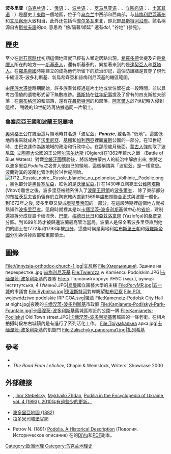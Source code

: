 {{Expand Ukrainian|Поділля}}
{{Infobox settlement
| name                    = 波多利亞
| native_name             = {{lang|uk|Поділля}}
| other_name              = Podilia
| settlement_type         = [[烏克蘭歷史地區|歷史地區]]
<!-- images, nickname, motto -->
| image_skyline           = Стара фортеця.jpg
| image_caption           = [[卡緬涅茨-波多利斯基|卡緬涅茨-波多利斯基]]的[[卡緬涅茨-波多利斯基城堡|中世紀城堡]] 
| image_flag              = 
| image_shield            = Alex_K_Podolia.svg
| motto                   = 
| nickname                = 
| etymology               = 
<!-- location -->
| subdivision_type        = 國家
| subdivision_name        = [[烏克蘭|烏克蘭]], [[摩爾多瓦|摩爾多瓦]]
| subdivision_type1       = 
| subdivision_name1       = 
| subdivision_type2       = 地域
| subdivision_name2       = [[西烏克蘭|西烏克蘭]], [[中央烏克蘭|中央烏克蘭]]
| subdivision_type3       = 
| subdivision_name3       = 
| subdivision_type4       = 
| subdivision_name4       = 
| parts_type              = 具體部分
| parts_style             = para
| p1                      = [[捷爾諾波爾州|捷爾諾波爾州]]
| p2                      = [[赫梅利尼茨基州|赫梅利尼茨基州]]
| p3                      = [[文尼察州|文尼察州]]
| p4                      = [[敖德薩州|敖德薩州]]
| p5                      = [[切爾卡瑟州|切爾卡瑟州]]
<!-- maps and coordinates -->
| image_map               = Ukraine-Podiliya.png
| map_caption             = 現代烏克蘭裡的波多利亞(黃色部分)
| pushpin_map             = 
| pushpin_relief          = 
| pushpin_map_caption     =  
| coordinates             = 
| coordinates_footnotes   = 
<!-- established -->
| established_title       = 
| established_date        = 
<!-- area -->
| area_footnotes          = 
| area_total_km2          = 
| area_total_sq_mi        = 
| area_land_sq_mi         = 
| area_water_sq_mi        = 
<!-- elevation -->
| elevation_footnotes     = 
| elevation_m             = 
| elevation_ft            = 
<!-- population -->
| population_as_of        = 
| population_footnotes    = 
| population_total        = 
| population_density_km2  = auto
| population_density_sq_mi=
| population_demonym      = 
<!-- time zone(s) -->
| timezone1               = 
| utc_offset1             = 
| timezone1_DST           = 
| utc_offset1_DST         = 
<!-- postal codes, area code -->
| postal_code_type        = 
| postal_code             = 
| area_code_type          = 
| area_code               = 
| geocode                 = 
| iso_code                = 
<!-- website, footnotes -->
| website                 = 
| footnotes               = 
}}
'''波多里亚'''（[[乌克兰语|乌克兰语]]：'''{{lang|uk|Поділля}}'''、[[俄语|俄语]]：'''{{lang|ru|Подолье}}'''、[[波兰语|波兰语]]：'''{{lang|pl|Podole}}'''、[[罗马尼亚语|罗马尼亚语]]：'''{{lang|ro|Podolia}}'''、[[立陶宛语|立陶宛语]]：'''{{lang|lt|Podolė}}'''、[[土耳其语|土耳其语]]：'''{{lang|tr|Podolya}}'''）是歷史上[[東歐|東歐]]一個地區，位于今[[乌克兰|乌克兰]]中西部和西南部，与[[赫梅利尼茨基州|赫梅利尼茨基州]]和[[文尼察州|文尼察州]]大致相当，此外还包括今[[摩尔多瓦|摩尔多瓦]]東北，即北部[[聶斯特河沿岸|聶斯特河沿岸]]。該名稱源自古[[斯拉夫语族|斯拉夫語]]的''po'', 意思為 "傍/隔著/順延" 還有''dol'', "谷地" (參見{{le|戴爾_(溪谷)|Dale_(landform)}})。

== 歷史 ==
至少在[[新石器时代|新石器時代]]初期這個地區就已經有人類定居點出現。[[希羅多德|希羅多德]]曾提及它是[[希臘人|希臘人]]所在的地方——[[斯基泰人|斯基泰人]]，{{le|阿拉纵人|Halizones}}還有斯基泰的{{le|尼如人|Neuri}}。緊接著來到的是[[達契亞人|達契亞人]]和[[盖塔人|蓋塔人]]。在[[羅馬帝國|羅馬帝國]]時期建立的{{le|圖拉真長城|Trajan%27s_Wall}}成為他們所留下的統治印記，這個防護牆是貫穿了現代卡緬涅茨-波多利斯基、新烏希齊亞和赫梅利尼茨基的轄區範圍。

由[[民族大遷徙|民族大遷徙]]時期開始，許多族羣曾經過這片土地或曾住留在此一段時間，並以具考古價值的遺物形式留下無數痕跡。[[聶斯特|聶斯特]]在[[往年紀事|往年紀事]]提及了曾有的四支斯拉夫部落：在[[南布格河|南布格河]]的{{le|布展斯|Buzhans}}和{{le|杜勒貝斯|Dulebes}}部落，還有在[[聶斯特河|聶斯特河]]的{{le|蒂韋爾西|Tivertsi}}和{{le|烏利希斯|Ulichs}}部落。[[阿瓦爾人|阿瓦爾人]]於7世紀時入侵到這裡， 稍晚的13世紀時{{le|博洛霍韋尼人|Bolokhoveni}}再佔據過同一片領土。

=== 魯塞尼亞王國和波蘭王冠屬地 ===
[[奧列格|奧列格]]王公在統治這片領地時其名道「波尼茲」'''''Ponizie''''', 或名為 "低地"。這些低地再後來就成為了[[沃里尼亞|沃里尼亞]]、[[基輔|基輔]]和[[加利西亞_(中歐)|加利西亞]]裡面[[基輔羅斯|羅斯]]公國的一部分。在13世紀時，由巴克達作為該地域的政治和行政中心。在那段歲月後面，[[蒙古人種|蒙古人]]強劫取了波尼茲; [[立陶宛大公国|立陶宛大公國]]的王公[[阿尔吉尔达斯|阿尔吉尔达斯]] (Olgierd)在1362年藍水之戰 （Battle of Blue Waters）對戰[[金帳汗國|金帳汗國]]獲勝後，將該地由蒙古人的統治中解放出來, 並將之以波多里亞''Podolia之名''併入他自己的領地，這個稱謂與「波尼茲」是一樣意思。波蘭對其的波蘭化管治則於14世紀開始。
[[File:1712._Russie_noire,_Russie_blanche_ou_polonoise,_Volhinie,_Podolie.png|left]] ，黑色部分是[[黑魯塞尼亞|黑魯塞尼亞]]，紅色的是[[沃里尼亞|沃里尼亞]]。]]
在1430年立陶宛王公[[维陶塔斯|维陶塔斯]] (Vitovt)離世之後，波多里亞被體系併入了[[波兰王国王冠领地|波蘭王冠領]]的[[波多尔省|波多爾省]]， 除了東部部分的[[布拉茨瓦夫省|布拉茨瓦夫省]]仍留存於立陶宛轄內直到1569年[[盧布林聯合|盧布林聯合]]正式與波蘭一體化。到1672年之後, 波多里亞又變成[[奥斯曼帝国|奥斯曼帝国]]的一部分，在這段時期裡這個地方就被熟知作[[波多里亞省_(奧斯曼帝國)|波多里亞省]]。這段時期裡其是以[[卡缅涅茨-波多利斯基|卡缅涅茨-波多利斯基]]做中心的[[省_(奥斯曼帝国)|省份]]，建制還被拆分成從屬卡缅涅茨、[[巴爾_(烏克蘭)|巴爾]]、[[梅德日比日|梅德日比日]]和[[亞茲洛韋齊|亞茲洛韋齊]] (Yazlofça)的[[桑贾克|桑贾克]]分區。到1699年時才被歸還波蘭最高管治當局。波蘭人是保全著波多里亞直到他們的國土在1772年和1793年被[[瓜分波蘭|瓜分]]，這些時候是奧地利[[哈布斯堡王朝|哈布斯堡王朝]]和[[俄羅斯帝國|俄羅斯帝國]]分別吞併掉西部和東部領土。


==圖錄==
<gallery>
File:Vinnytsia-orthodox-church-1.jpg|[[文尼察|文尼察]]
File:Хмельницкий. Здание на перекрёстке..jpg|[[赫梅利尼茨基|赫梅利尼茨基]]
File:Twierdza w Kamiencu Podolskim.JPG|[[卡缅涅茨-波多利斯基|卡缅涅茨-波多利斯基]]的要塞
File:5. Головний корпус УНУС (мур.), вулиця Інститутська, 4 (Умань).JPG|[[烏曼|烏曼]]國立園藝大學的主樓
File:PervMR.jpg|[[五一城_(烏克蘭)|五一城]]的市議會
File:Rybnitsa.jpg|[[德涅斯特河|德涅斯特河]]對岸眺望[[勒布尼察|勒布尼察]] 
File:POL województwo podolskie IRP COA.svg|徽章
File:Kamenetz-Podolsk City Hall at night.jpg|夜晚的[[卡缅涅茨-波多利斯基|卡缅涅茨-波多利斯基]]市政廳
File:Kamianets-Podilskyi-Park-Fountain.jpg|[[卡缅涅茨-波多利斯基|卡缅涅茨-波多利斯基]]舊城區附近的公園一隅
File:Kamianets-Podilskyi Old Town street.JPG|[[卡缅涅茨-波多利斯基|卡缅涅茨-波多利斯基]]舊城區的一條老街。在相片拍攝時段左右城鎮內是有進行了系列活化工作。
File:Тріумфальна арка.jpg|[[卡缅涅茨-波多利斯基|卡缅涅茨-波多利斯基]]的凱旋門
File:Zalischyky_panorama1.jpg|[[扎列希基|扎列希基]]
</gallery>

==參考==
{{Reflist}}
*{{EB1911 |wstitle=Podolia |volume=21 |page=875 |first1=Peter |last1= Kropotkin |first2=John Thomas |last2=Bealby}}
*''The Road From Letichev'', Chapin & Weinstock, Writers' Showcase 2000

==外部鏈接==
* {{le|沃拉迪米爾​​·庫比約維奇|Volodymyr Kubijovyč}}, [[Ihor_Stebelsky|Ihor Stebelsky]], [[Mykhailo_Zhdan|Mykhailo Zhdan]], [http://www.encyclopediaofukraine.com/display.asp?linkpath=pages%5CP%5CO%5CPodilia.htm Podilia in the Encyclopedia of Ukraine, vol. 4 (1993). 2010年有過些少的更新。] 
*[https://web.archive.org/web/20000229203405/http://www.feefhs.org/maps/ruse/re-ukrai.html 波多里亞地圖 (1882)]
* [http://www.radozamok.com.ua/en/ 拉多米司城堡官網]
*{{in lang|ru}} Petrov N. (1891) [http://new.runivers.ru/lib/book4597/ Podolia. A Historical Description] (Подолия. Историческое описание) 在{{le|Runivers.ru}}的[[DjVu|DjVu]]和[[PDF|PDF]]副本。


[[Category:欧洲地理|Category:欧洲地理]]
[[Category:乌克兰地理史|Category:乌克兰地理史]]
